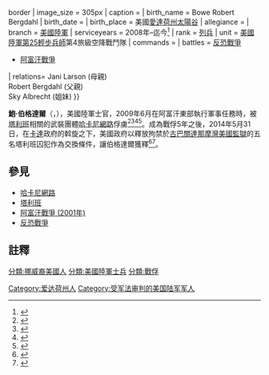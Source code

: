 {{Infobox military person
| name = 鮑·伯格達爾
| image = USA PFC BoweBergdahl ACU Cropped.png{{!}}border
| image_size = 305px
| caption = 
| birth_name = Bowe Robert Bergdahl
| birth_date = {{Birth date and age|mf=yes|1986|03|28}}
| birth_place = 美國[[愛達荷州|愛達荷州]][[太陽谷|太陽谷]]
| allegiance = {{Flag|United States of America|size=23px}}
| branch = {{flagicon image|Emblem of the U.S. Department of the Army.svg}} [[美國陸軍|美國陸軍]]
| serviceyears = 2008年–迄今<ref name="RollingStone">{{cite web|url=http://www.rollingstone.com/politics/news/americas-last-prisoner-of-war-20120607|last=Hastings|first=Michael|title=The Last American Prisoner of War|work=Rolling Stone|publisher=Jann Wenner|date=June 21, 2012|accessdate=February 19, 2013|archive-date=2018-05-08|archive-url=https://web.archive.org/web/20180508130322/https://www.rollingstone.com/politics/news/americas-last-prisoner-of-war-20120607|dead-url=no}}</ref>
| rank =  [[列兵|列兵]]
| unit = [[美國陸軍|美國陸軍]][[美國陸軍第25輕步兵師|第25輕步兵師]]第4旅級空降戰鬥隊
| commands =
| battles = [[反恐戰爭|反恐戰爭]]
*[[阿富汗戰爭_(2001年)|阿富汗戰爭]]{{POW}}
| relations= Jani Larson (母親)<br />Robert Bergdahl (父親)<br />Sky Albrecht (姐妹)
}}

'''鮑·伯格達爾'''（{{lang-en|'''Bowe Robert Bergdahl'''}}，{{bd|1986年|3月28日|catIdx=Bergdahl, Bowe }}），美國陸軍士官，2009年6月在阿富汗東部執行軍事任務時，被[[塔利班|塔利班]]相關的武裝團體[[哈卡尼網路|哈卡尼網路]]俘虜<ref name=HuffingtonPost2009-07-19>{{Cite news|url=http://www.huffingtonpost.com/2009/07/19/bowe-bergdahl-soldier-cap_n_239930.html|title=Bowe Bergdahl: Soldier Captured In Afghanistan Identified As 23-Year-Old Idahoan|date=July 19, 2009|author=Pamela Hess, Lolita Baldur|publisher=Huffington Post|accessdate=July 19, 2009|archive-date=2009-07-22|archive-url=https://web.archive.org/web/20090722111201/http://www.huffingtonpost.com/2009/07/19/bowe-bergdahl-soldier-cap_n_239930.html|dead-url=no}}</ref><ref name=TheGuardian2009-07-19>{{Cite news|url=http://www.guardian.co.uk/world/2009/jul/19/afghanistan-captured-american-soldier-video|title=Taliban release video of captured US soldier|date=July 19, 2009|author=Declan Walsh|newspaper=The Guardian|accessdate=July 19, 2009|location=London, UK|archive-date=2013-06-25|archive-url=https://web.archive.org/web/20130625071123/http://www.guardian.co.uk/world/2009/jul/19/afghanistan-captured-american-soldier-video|dead-url=no}}</ref><ref name=Cnn2009-07-19>{{Cite news|url=http://www.cnn.com/2009/WORLD/asiapcf/07/19/afghanistan.soldier.hostage|title=U.S. soldier captured by Taliban: 'I'm afraid'|date=July 19, 2009|publisher=CNN|accessdate=July 19, 2009|archive-date=2016-01-22|archive-url=https://web.archive.org/web/20160122153521/http://www.cnn.com/2009/WORLD/asiapcf/07/19/afghanistan.soldier.hostage/|dead-url=no}}</ref><ref>{{cite web|url=http://www.washingtonpost.com/world/national-security/obama-statement-on-sgt-bowe-bergdahl/2014/05/31/1cf3ebc2-e8e1-11e3-a86b-362fd5443d19_story.html|title=Obama statement on Sgt. Bowe Bergdahl|publisher=[[The_Washington_Post|The Washington Post]]|date=2014-05-31|accessdate=2014-05-31|archive-date=2015-12-29|archive-url=https://web.archive.org/web/20151229052541/https://www.washingtonpost.com/world/national-security/obama-statement-on-sgt-bowe-bergdahl/2014/05/31/1cf3ebc2-e8e1-11e3-a86b-362fd5443d19_story.html|dead-url=no}}</ref>。成為戰俘5年之後，2014年5月31日，在[[卡達|卡達]]政府的斡旋之下，美國政府以釋放拘禁於[[古巴|古巴]][[關塔那摩灣拘押中心|關達那摩灣美國監獄]]的五名塔利班囚犯作為交換條件，讓伯格達爾獲釋<ref>{{cite web|title=US soldier held captive by Taliban in Afghanistan for nearly five years freed|url=http://www.foxnews.com/politics/2014/05/31/wh-us-solider-held-in-afghanistan-bergdahl-is-released-after-five-years/|publisher=Fox News|accessdate=1 June 2014|archive-date=2015-10-11|archive-url=https://web.archive.org/web/20151011155951/http://www.foxnews.com/politics/2014/05/31/wh-us-solider-held-in-afghanistan-bergdahl-is-released-after-five-years/|dead-url=no}}</ref><ref>{{cite news|url=http://www.aljazeera.com/news/middleeast/2014/06/taliban-five-arrive-qatar-after-swap-deal-20146113536748321.html|title=Taliban five arrive in Qatar after swap deal|accessdate=1 June 2014|publisher=AlJazeera|date=1 June 2014|archive-date=2020-05-13|archive-url=https://web.archive.org/web/20200513023140/https://www.aljazeera.com/news/middleeast/2014/06/taliban-five-arrive-qatar-after-swap-deal-20146113536748321.html|dead-url=no}}</ref>。

==參見==
*[[哈卡尼網路|哈卡尼網路]]
*[[塔利班|塔利班]]
*[[阿富汗戰爭_(2001年)|阿富汗戰爭 (2001年)]]
*[[反恐戰爭|反恐戰爭]]

==註釋==
{{Reflist}}

{{normdaten}}
{{DEFAULTSORT:Bergdahl}}
[[分類:挪威裔美國人|分類:挪威裔美國人]] 
[[分類:美國陸軍士兵|分類:美國陸軍士兵]]
[[分類:戰俘|分類:戰俘]]
[[Category:爱达荷州人|Category:爱达荷州人]]
[[Category:受军法审判的美国陆军军人|Category:受军法审判的美国陆军军人]]